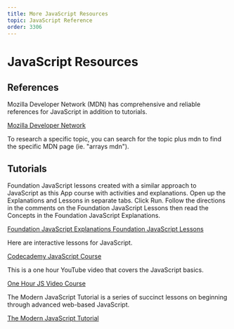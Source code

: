 ```yaml
---
title: More JavaScript Resources
topic: JavaScript Reference
order: 3306
---
```


# JavaScript Resources

## References

Mozilla Developer Network (MDN) has comprehensive and reliable references for JavaScript in addition to tutorials.

<a href='https://developer.mozilla.org/en-US/docs/Web/JavaScript' target='_blank' class="mdxLink">
    Mozilla Developer Network
</a>

To research a specific topic, you can search for the topic plus mdn to find the specific MDN page (ie. "arrays mdn").

## Tutorials

Foundation JavaScript lessons created with a similar approach to JavaScript as this App course with activities and explanations.
Open up the Explanations and Lessons in separate tabs.
Click Run.
Follow the directions in the comments on the Foundation JavaScript Lessons then read the Concepts in the Foundation JavaScript Explanations.

<a href='https://foundation-javascript-explanations--jeremyjgyoung.repl.co/' target='_blank' class="mdxLink">
    Foundation JavaScript Explanations
</a>

<a href='https://repl.it/@jeremyjgyoung/foundation-javascript-lessons#index.html' target='_blank' class="mdxLink">
    Foundation JavaScript Lessons
</a>

Here are interactive lessons for JavaScript.

<a href='https://www.codecademy.com/learn/introduction-to-javascript' target='_blank' class="mdxLink">
    Codecademy JavaScript Course
</a>

This is a one hour YouTube video that covers the JavaScript basics.

<a href='https://www.youtube.com/watch?v=W6NZfCO5SIk&ab_channel=ProgrammingwithMosh' target='_blank' class="mdxLink">
    One Hour JS Video Course
</a>

The Modern JavaScript Tutorial is a series of succinct lessons on beginning through advanced web-based JavaScript.

<a href='https://javascript.info/' target='_blank' class="mdxLink">
    The Modern JavaScript Tutorial
</a>